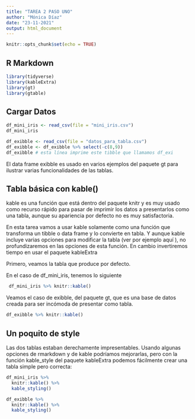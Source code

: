 ```yaml
---
title: "TAREA 2 PASO UNO"
author: "Mónica Díaz"
date: "23-11-2021"
output: html_document
---
```


```r
knitr::opts_chunk$set(echo = TRUE)
```

## R Markdown

```r
library(tidyverse)
library(kableExtra)
library(gt)
library(gtable)
```
## Cargar Datos

```r
df_mini_iris <- read_csv(file = "mini_iris.csv")
df_mini_iris
```
```r
df_exibble <- read_csv(file = "datos_para_tabla.csv") 
df_exibble <- df_exibble %>% select(-c(8,9))
df_exibble # esta línea imprime este tibble que llamamos df_exi
```
El data frame exibble es usado en varios ejemplos del paquete gt para ilustrar varias funcionalidades de las tablas.

## Tabla básica con kable()  
kable es una función que está dentro del paquete knitr y es muy usado como recurso rápido para pasar de imprimir los datos a presentarlos como una tabla, aunque su apariencia por defecto no es muy satisfactoria.

En esta tarea vamos a usar kable solamente como una función que transforma un tibble o data frame y lo convierte en tabla. Y aunque kable incluye varias opciones para modificar la tabla (ver por ejemplo aquí ), no profundizaremos en las opciones de esta función. En cambio invertiremos tiempo en usar el paquete kableExtra

Primero, veamos la tabla que produce por defecto.

En el caso de df_mini_iris, tenemos lo siguiente

```r
 df_mini_iris %>% knitr::kable() 
```
Veamos el caso de exibble, del paquete gt, que es una base de datos creada para ser incómoda de presentar como tabla.

```r
df_exibble %>% knitr::kable()
```

## Un poquito de style

Las dos tablas estaban derechamente impresentables. Usando algunas opciones de rmarkdown y de kable podríamos mejorarlas, pero con la función kable_style del paquete kableExtra podemos fácilmente crear una tabla simple pero correcta:

```r
df_mini_iris %>%
  knitr::kable() %>% 
  kable_styling()
```

```r
df_exibble %>%
  knitr::kable() %>% 
  kable_styling()
```



